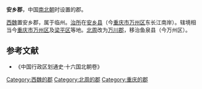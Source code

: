 '''安乡郡'''，中国[[南北朝|南北朝]]时设置的郡。

[[西魏|西魏]]置安乡郡，属于临州。[[治所|治所]]在[[安乡县|安乡县]]（今[[重庆市|重庆市]][[万州区|万州区]]东长江南岸）。辖境相当今[[重庆市|重庆市]][[万州区|万州区]]及[[梁平区|梁平区]]等地。[[北周|北周]]改为[[万川郡|万川郡]]，移治鱼泉县（今万州区）。

==参考文献==
*《中国行政区划通史·十六国北朝卷》
{{南北朝行政区划小作品}}
{{DEFAULTSORT:A}}
[[Category:西魏的郡|Category:西魏的郡]]
[[Category:北周的郡|Category:北周的郡]]
[[Category:重庆的郡|Category:重庆的郡]]
